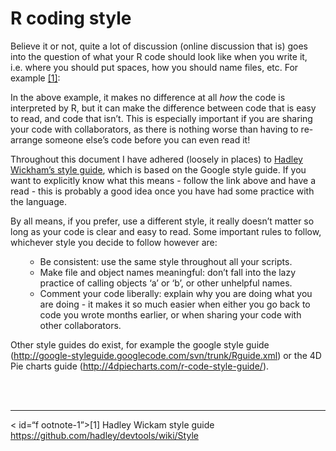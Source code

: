 <html>

<head>
<title>Getting Started with R - R coding style</title>
<link rel="stylesheet" type="text/css" href="stylesheet.css">
</head>

<body>

# R coding style 

Believe it or not, quite a lot of discussion (online discussion that is) goes into the question of what your R code should look like when you write it, i.e. where you should put spaces, how you should name files, etc. For example <a href=#footnote-1>[1]</a>:

<!--begin.rcode,eval=FALSE
# Good
`if (debug)`
`plot(x, y)`

# Bad
`if(debug)`
`plot (x, y)`
end.rcode-->



In the above example, it makes no difference at all <em>how</em> the code is interpreted by R, but it can make the difference between code that is easy to read, and code that isn't. This is especially important if you are sharing your code with collaborators, as there is nothing worse than having to re-arrange someone else's code before you can even read it!

Throughout this document I have adhered (loosely in places) to <a href="https://github.com/hadley/devtools/wiki/Style">Hadley Wickham's style guide</a>, which is based on the Google style guide. If you want to explicitly know what this means - follow the link above and have a read - this is probably a good idea once you have had some practice with the language.

By all means, if you prefer, use a different style, it really doesn't matter so long as your code is clear and easy to read. Some important rules to follow, whichever style you decide to follow however are:

<ol>
*  Be consistent: use the same style throughout all your scripts.
*  Make file and object names meaningful: don't fall into the lazy practice of calling objects 'a' or 'b', or other unhelpful names.
*  Comment your code liberally: explain why you are doing what you are doing - it makes it so much easier when either you go back to code you wrote months earlier, or when sharing your code with other collaborators.
</ol>

Other style guides do exist, for example the google style guide (<a href="http://google-styleguide.googlecode.com/svn/trunk/Rguide.xml">http://google-styleguide.googlecode.com/svn/trunk/Rguide.xml</a>) or the 4D Pie charts guide (<a href="http://4dpiecharts.com/r-code-style-guide/">http://4dpiecharts.com/r-code-style-guide/</a>).

<br><br><hr>

< id="f
ootnote-1">[1] Hadley Wickam style guide <a href="https://github.com/hadley/devtools/wiki/Style">https://github.com/hadley/devtools/wiki/Style</a>

</body>
</html>
